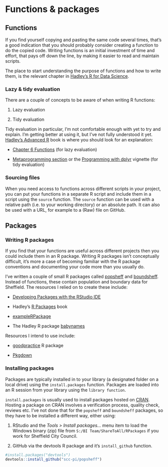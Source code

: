 # Functions & packages

## Functions  

If you find yourself copying and pasting the same code several times, that's a good indication that you should probably consider creating a function to do the copied code. Writing functions is an initial investment of time and effort, that pays off down the line, by making it easier to read and maintain scripts.    

The place to start understanding the purpose of functions and how to write them, is the relevant chapter in [Hadley's R for Data Science](https://r4ds.had.co.nz/functions.html#functions). 

### Lazy & tidy evaluation  

There are a couple of concepts to be aware of when writing R functions:  

1. Lazy evaluation  

1. Tidy evaluation  

Tidy evaluation in particular, I'm not comfortable enough with yet to try and explain. I'm getting better at using it, but I've not fully understood it yet. [Hadley's Advanced R](https://adv-r.hadley.nz/) book is where you should look for an explanation:   

* [Chapter 6 Functions](https://adv-r.hadley.nz/functions.html) (for lazy evaluation)  

* [Metaprogramming section](https://adv-r.hadley.nz/metaprogramming.html) or the [Programming with dplyr](https://dplyr.tidyverse.org/articles/programming.html) vignette (for tidy evaluation)

### Sourcing files  

When you need access to functions across different scripts in your project, you can put your functions in a separate R script and include them in a script using the `source` function. The `source` function can be used with a relative path (i.e. to your working directory) or an absolute path. It can also be used with a URL, for example to a (Raw) file on GitHub.

## Packages  

### Writing R packages

If you find that your functions are useful across different projects then you could include them in an R package. Writing R packages isn't conceptually difficult, it's more a case of becoming familiar with the R package conventions and documenting your code more than you usually do.

I've written a couple of small R packages called [popsheff](https://github.com/scc-pi/popsheff) and [boundsheff](https://github.com/scc-pi/boundsheff). Instead of functions, these contain population and boundary data for Sheffield. The resources I relied on to create these include:  

* [Developing Packages with the RStudio IDE](https://support.rstudio.com/hc/en-us/articles/200486488?version=2021.09.1%2B372&mode=desktop)   

* Hadley's [R Packages](https://github.com/scc-pi/boundsheff) book 

* [exampleRPackage](https://mvuorre.github.io/exampleRPackage/index.html)  

* The Hadley R package [babynames](https://github.com/hadley/babynames)

Resources I intend to use include:  

* [goodpractice](http://mangothecat.github.io/goodpractice/) R package  

* [Pkgdown](https://pkgdown.r-lib.org/)

### Installing packages  

Packages are typically installed in to your library (a designated folder on a local drive) using the `install.packages` function. Packages are loaded into an R session from your library using the `library function`.

`install.packages` is usually used to install packages hosted on  [CRAN](https://cran.r-project.org/). Hosting a package on CRAN involves a verification process, quality check, reviews etc. I've not done that for the `popsheff` and `boundsheff` packages, so they have to be installed a different way, either using:  

1. RStudio and the *Tools > Install packages...* menu item to load the Windows binary (zip) file from `S:/BI Team/ShareToAll/RPackages` if you work for Sheffield City Council.  

2. GitHub via the devtools R package and it's `install_github` function.  

```r
#install.packages("devtools")
devtools::install_github("scc-pi/popsheff")
```


